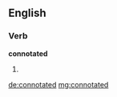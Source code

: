 ==English==

===Verb===
'''connotated'''

# {{past of|[[connotate]]}}

[[de:connotated]]
[[mg:connotated]]